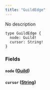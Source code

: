 ```yaml
---
title: "GuildEdge"
---
```


No description

```
type GuildEdge {
  node: Guild!
  cursor: String!
}

```

### Fields[](#fields "Direct link to heading")

#### `node` ([Guild](/developer/graphql-api/references/objects/guild))[](#node-guild "Direct link to heading")

#### `cursor` ([String](/developer/graphql-api/references/scalars/string))[](#cursor-string "Direct link to heading")